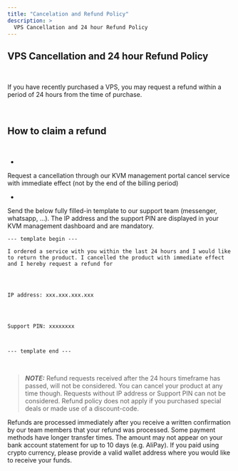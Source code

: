 ```yaml
---
title: "Cancelation and Refund Policy"
description: >
  VPS Cancellation and 24 hour Refund Policy
---
```


## VPS Cancellation and 24 hour Refund Policy
​

If you have recently purchased a VPS, you may request a refund within a period of 24 hours from the time of purchase.

​

## How to claim a refund
​

+
Request a cancellation through our KVM management portal cancel service with immediate effect (not by the end of the billing period)

+
Send the below fully filled-in template to our support team (messenger, whatsapp, ...). The IP address and the support PIN are displayed in your KVM management dashboard and are mandatory.
```
​--- template begin ---​

​I ordered a service with you within the last 24 hours and I would like to return the product. I cancelled the product with immediate effect and I hereby request a refund for
​

​

IP address: xxx.xxx.xxx.xxx


​

Support PIN: xxxxxxxx

​

​--- template end ---​
```
​

> **_NOTE:_**
Refund requests received after the 24 hours timeframe has passed, will not be considered. You can cancel your product at any time though.
Requests without IP address or Support PIN can not be considered.
Refund policy does not apply if you purchased special deals or made use of a discount-code.
​

​Refunds are processed immediately after you receive a written confirmation by our team members that your refund was processed. Some payment methods have longer transfer times. The amount may not appear on your bank account statement for up to 10 days (e.g. AliPay). If you paid using crypto currency, please provide a valid wallet address where you would like to receive your funds.